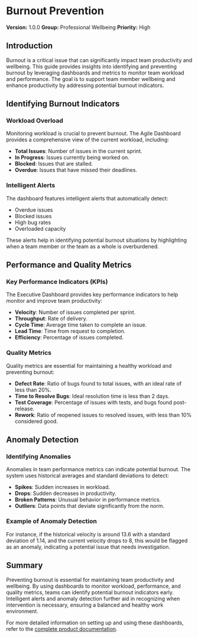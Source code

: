 # Burnout Prevention

**Version:** 1.0.0
**Group:** Professional Wellbeing
**Priority:** High

## Introduction

Burnout is a critical issue that can significantly impact team productivity and wellbeing. This guide provides insights into identifying and preventing burnout by leveraging dashboards and metrics to monitor team workload and performance. The goal is to support team member wellbeing and enhance productivity by addressing potential burnout indicators.

## Identifying Burnout Indicators

### Workload Overload

Monitoring workload is crucial to prevent burnout. The Agile Dashboard provides a comprehensive view of the current workload, including:

- **Total Issues**: Number of issues in the current sprint.
- **In Progress**: Issues currently being worked on.
- **Blocked**: Issues that are stalled.
- **Overdue**: Issues that have missed their deadlines.

### Intelligent Alerts

The dashboard features intelligent alerts that automatically detect:

- Overdue issues
- Blocked issues
- High bug rates
- Overloaded capacity

These alerts help in identifying potential burnout situations by highlighting when a team member or the team as a whole is overburdened.

## Performance and Quality Metrics

### Key Performance Indicators (KPIs)

The Executive Dashboard provides key performance indicators to help monitor and improve team productivity:

- **Velocity**: Number of issues completed per sprint.
- **Throughput**: Rate of delivery.
- **Cycle Time**: Average time taken to complete an issue.
- **Lead Time**: Time from request to completion.
- **Efficiency**: Percentage of issues completed.

### Quality Metrics

Quality metrics are essential for maintaining a healthy workload and preventing burnout:

- **Defect Rate**: Ratio of bugs found to total issues, with an ideal rate of less than 20%.
- **Time to Resolve Bugs**: Ideal resolution time is less than 2 days.
- **Test Coverage**: Percentage of issues with tests, and bugs found post-release.
- **Rework**: Ratio of reopened issues to resolved issues, with less than 10% considered good.

## Anomaly Detection

### Identifying Anomalies

Anomalies in team performance metrics can indicate potential burnout. The system uses historical averages and standard deviations to detect:

- **Spikes**: Sudden increases in workload.
- **Drops**: Sudden decreases in productivity.
- **Broken Patterns**: Unusual behavior in performance metrics.
- **Outliers**: Data points that deviate significantly from the norm.

### Example of Anomaly Detection

For instance, if the historical velocity is around 13.6 with a standard deviation of 1.14, and the current velocity drops to 8, this would be flagged as an anomaly, indicating a potential issue that needs investigation.

## Summary

Preventing burnout is essential for maintaining team productivity and wellbeing. By using dashboards to monitor workload, performance, and quality metrics, teams can identify potential burnout indicators early. Intelligent alerts and anomaly detection further aid in recognizing when intervention is necessary, ensuring a balanced and healthy work environment.

For more detailed information on setting up and using these dashboards, refer to the [complete product documentation](/gitdocai-data/organization/org-3b5b9a00-5655-4c1f-96df-503f2619fb1c/repositories/jira-dash/GUIA_USO_COMPLETO.md).
